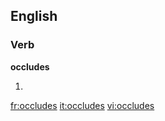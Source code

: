 
==English==

===Verb===
'''occludes'''

# {{third-person singular of|[[occlude]]}}

[[fr:occludes]]
[[it:occludes]]
[[vi:occludes]]
